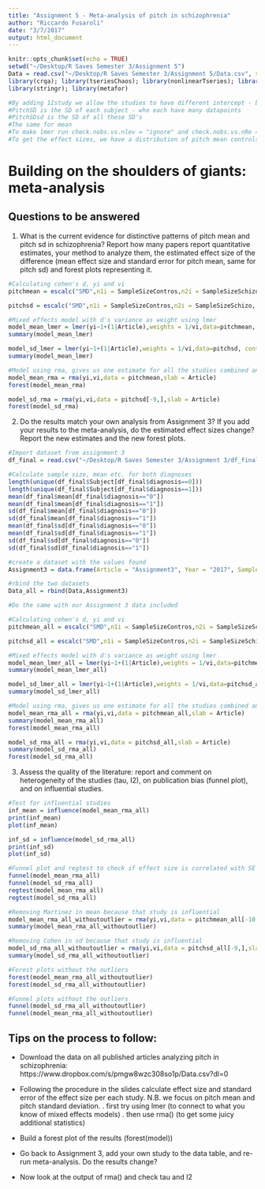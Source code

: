 ```yaml
---
title: "Assignment 5 - Meta-analysis of pitch in schizophrenia"
author: "Riccardo Fusaroli"
date: "3/7/2017"
output: html_document
---
```


```r
knitr::opts_chunk$set(echo = TRUE)
setwd("~/Desktop/R Saves Semester 3/Assignment 5")
Data = read.csv("~/Desktop/R Saves Semester 3/Assignment 5/Data.csv", sep=";")
library(crqa); library(tseriesChaos); library(nonlinearTseries); library(SparseM); library(lme4); library(dplyr); library(lmerTest); library(MuMIn); library(caret); library(pROC); library(groupdata2); library(ggplot2); library(gridExtra)
library(stringr); library(metafor)

#By adding 1Istudy we allow the studies to have different intercept - because they might not tap into the same population
#PitchSD is the SD of each subject - who each have many datapoints
#PitchSDsd is the SD of all these SD's
#The same for mean
#To make lmer run check.nobs.vs.nlev = "ignore" and check.nobs.vs.nRe ="ignore"
#To get the effect sizes, we have a distribution of pitch mean controls and a distribution of pitch mean scizophrenia, the effect size is the difference between the two disbrution - in either absolute terms (like 100Hz) but that is hard to interpret if one of them e.g. had more women, standardized effect sizes is scaled - Cohen's d the unit is SD, for each study we want the cohen's d - standardized beta, Cohen's d is the m1 - m2 / pooled SD, the pooled SD can be calculated with an R package, escalc("SMD",n1i = SAmpleSizeControl,n2i=SSsch, m1i, m2i, sd1i, sd2i,data) yi is the cohen'd, vi is the variance of the cohen's d, we need to put that into lmer, methaphor package, can be plotted as forest plot, model1 = rma(yi,vi,data, slab='study') slab is the random effect which is study, forest(m1), summary(m1) gives us tau^2 - how much variance between studies, I^2 - % of tau^2 that could not be reduced to within study sampling uncertainty, if efects sizes are within each other's confidence interval I^2 will be close to 0 - if it is close to 100 is means that the studies' effect sizes are not captured by ech other's confidence interval 

```

# Building on the shoulders of giants: meta-analysis

## Questions to be answered

1. What is the current evidence for distinctive patterns of pitch mean and pitch sd in schizophrenia? Report how many papers report quantitative estimates, your method to analyze them, the estimated effect size of the difference (mean effect size and standard error for pitch mean, same for pitch sd) and forest plots representing it. 

```r
#Calculating cohen's d, yi and vi
pitchmean = escalc("SMD",n1i = SampleSizeContros,n2i = SampleSizeSchizo, m1i = PitchMeanControls, m2i = PitchMeanSchizo, sd1i = PitchMeanControlsSD, sd2i = PitchMeanSchizoSD, data = Data)

pitchsd = escalc("SMD",n1i = SampleSizeContros,n2i = SampleSizeSchizo, m1i = PitchSDControls, m2i = PitchSDSchizo, sd1i = PitchSDControlsSD, sd2i = PitchSDSchizoSD, data = Data)

#Mixed effects model with d's variance as weight using lmer
model_mean_lmer = lmer(yi~1+(1|Article),weights = 1/vi,data=pitchmean, control=lmerControl(check.nobs.vs.nlev="ignore", check.nobs.vs.nRE="ignore"))
summary(model_mean_lmer)

model_sd_lmer = lmer(yi~1+(1|Article),weights = 1/vi,data=pitchsd, control=lmerControl(check.nobs.vs.nlev="ignore", check.nobs.vs.nRE="ignore"))
summary(model_mean_lmer)

#Model using rma, gives us one estimate for all the studies combined and take into account weigting both variance (connected to how many observations) and pooling (pulling the studies towards the centre)
model_mean_rma = rma(yi,vi,data = pitchmean,slab = Article)
forest(model_mean_rma)

model_sd_rma = rma(yi,vi,data = pitchsd[-9,],slab = Article)
forest(model_sd_rma)

```


2. Do the results match your own analysis from Assignment 3? If you add your results to the meta-analysis, do the estimated effect sizes change? Report the new estimates and the new forest plots.

```r
#Import dataset from assignment 3
df_final = read.csv("~/Desktop/R Saves Semester 3/Assignment 3/df_final.dms")

#Calculate sample size, mean etc. for both diagnoses
length(unique(df_final$Subject[df_final$diagnosis==0]))
length(unique(df_final$Subject[df_final$diagnosis==1]))
mean(df_final$mean[df_final$diagnosis=="0"])
mean(df_final$mean[df_final$diagnosis=="1"])
sd(df_final$mean[df_final$diagnosis=="0"])
sd(df_final$mean[df_final$diagnosis=="1"])
mean(df_final$sd[df_final$diagnosis=="0"])
mean(df_final$sd[df_final$diagnosis=="1"])
sd(df_final$sd[df_final$diagnosis=="0"])
sd(df_final$sd[df_final$diagnosis=="1"])

#create a dataset with the values found
Assignment3 = data.frame(Article = "Assignment3", Year = "2017", SampleSizeSchizo = 58, SampleSizeContros = 53, PitchMeanControls = 154.5127 , PitchMeanControlsSD = 52.38542 , PitchMeanSchizo =  147.0784, PitchMeanSchizoSD =50.43648, PitchSDControls = 21.65359  , PitchSDControlsSD = 25.44391 , PitchSDSchizo = 24.93085 , PitchSDSchizoSD = 17.95011)

#rbind the two datasets
Data_all = rbind(Data,Assignment3)

#Do the same with our Assignment 3 data included

#Calculating cohen's d, yi and vi
pitchmean_all = escalc("SMD",n1i = SampleSizeContros,n2i = SampleSizeSchizo, m1i = PitchMeanControls, m2i = PitchMeanSchizo, sd1i = PitchMeanControlsSD, sd2i = PitchMeanSchizoSD, data = Data_all)

pitchsd_all = escalc("SMD",n1i = SampleSizeContros,n2i = SampleSizeSchizo, m1i = PitchSDControls, m2i = PitchSDSchizo, sd1i = PitchSDControlsSD, sd2i = PitchSDSchizoSD, data = Data_all)

#Mixed effects model with d's variance as weight using lmer
model_mean_lmer_all = lmer(yi~1+(1|Article),weights = 1/vi,data=pitchmean_all, control=lmerControl(check.nobs.vs.nlev="ignore", check.nobs.vs.nRE="ignore"))
summary(model_mean_lmer_all)

model_sd_lmer_all = lmer(yi~1+(1|Article),weights = 1/vi,data=pitchsd_all, control=lmerControl(check.nobs.vs.nlev="ignore", check.nobs.vs.nRE="ignore"))
summary(model_sd_lmer_all)

#Model using rma, gives us one estimate for all the studies combined and take into account weigting both variance (connected to how many observations) and pooling (pulling the studies towards the centre)
model_mean_rma_all = rma(yi,vi,data = pitchmean_all,slab = Article)
summary(model_mean_rma_all)
forest(model_mean_rma_all)

model_sd_rma_all = rma(yi,vi,data = pitchsd_all,slab = Article)
summary(model_sd_rma_all)
forest(model_sd_rma_all)


```

3. Assess the quality of the literature: report and comment on heterogeneity of the studies (tau, I2), on publication bias (funnel plot), and on influential studies.

```r
#Test for influential studies
inf_mean = influence(model_mean_rma_all)
print(inf_mean)
plot(inf_mean)

inf_sd = influence(model_sd_rma_all)
print(inf_sd)
plot(inf_sd)

#Funnel plot and regtest to check if effect size is correlated with SE
funnel(model_mean_rma_all)
funnel(model_sd_rma_all)
regtest(model_mean_rma_all)
regtest(model_sd_rma_all)

#Removing Martinez in mean because that study is influential
model_mean_rma_all_withoutoutlier = rma(yi,vi,data = pitchmean_all[-10,],slab = Article)
summary(model_mean_rma_all_withoutoutlier)

#Removing Cohen in sd because that study is influential
model_sd_rma_all_withoutoutlier = rma(yi,vi,data = pitchsd_all[-9,],slab = Article)
summary(model_sd_rma_all_withoutoutlier)

#Forest plots without the outliers
forest(model_mean_rma_all_withoutoutlier)
forest(model_sd_rma_all_withoutoutlier)

#Funnel plots without the outliers
funnel(model_sd_rma_all_withoutoutlier)
funnel(model_mean_rma_all_withoutoutlier)

```


## Tips on the process to follow:

- Download the data on all published articles analyzing pitch in schizophrenia: https://www.dropbox.com/s/pmgw8wzc308so1p/Data.csv?dl=0
- Following the procedure in the slides calculate effect size and standard error of the effect size per each study. N.B. we focus on pitch mean and pitch standard deviation.
 . first try using lmer (to connect to what you know of mixed effects models)
 . then use rma() (to get some juicy additional statistics)

- Build a forest plot of the results (forest(model))
 
- Go back to Assignment 3, add your own study to the data table, and re-run meta-analysis. Do the results change?

- Now look at the output of rma() and check tau and I2
